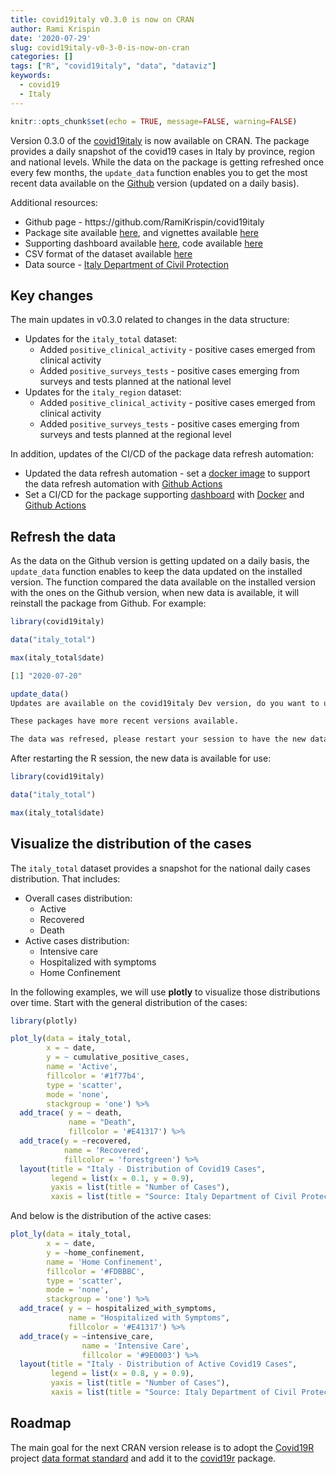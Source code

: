 ```yaml
---
title: covid19italy v0.3.0 is now on CRAN
author: Rami Krispin
date: '2020-07-29'
slug: covid19italy-v0-3-0-is-now-on-cran
categories: []
tags: ["R", "covid19italy", "data", "dataviz"]
keywords:
  - covid19
  - Italy
---
```


```r
knitr::opts_chunk$set(echo = TRUE, message=FALSE, warning=FALSE)
```

Version 0.3.0 of the [covid19italy](https://github.com/RamiKrispin/covid19Italy) is now available on CRAN. The package provides a daily snapshot of the covid19 cases in Italy by province, region and national levels. While the data on the package is getting refreshed once every few months, the `update_data` function enables you to get the most recent data available on the [Github](https://github.com/RamiKrispin/covid19italy) version (updated on a daily basis).

Additional resources:

* Github page - https://github.com/RamiKrispin/covid19italy
* Package site available [here](https://ramikrispin.github.io/covid19Italy/), and vignettes available [here](https://ramikrispin.github.io/covid19Italy/articles)
* Supporting dashboard available [here](https://ramikrispin.github.io/italy_dash/), code available [here](https://github.com/RamiKrispin/italy_dash)
* CSV format of the dataset available [here](https://github.com/RamiKrispin/covid19italy/tree/master/csv)
* Data source - [Italy Department of Civil Protection](http://www.protezionecivile.it/)


## Key changes

The main updates in v0.3.0 related to changes in the data structure:

* Updates for the `italy_total` dataset:
  * Added `positive_clinical_activity` - positive cases emerged from clinical activity
  * Added `positive_surveys_tests` - positive cases emerging from surveys and tests planned at the national level
* Updates for the `italy_region` dataset:
  * Added `positive_clinical_activity` - positive cases emerged from clinical activity
  * Added `positive_surveys_tests` - positive cases emerging from surveys and tests planned at the regional level

In addition, updates of the CI/CD of the package data refresh automation:

* Updated the data refresh automation - set a [docker image](https://hub.docker.com/r/rkrispin/covid19italy) to support the data refresh automation with [Github Actions](https://github.com/RamiKrispin/covid19Italy/blob/master/.github/workflows/data_refresh_docker.yml) 
* Set a CI/CD for the package supporting [dashboard](https://ramikrispin.github.io/italy_dash/) with [Docker](https://hub.docker.com/r/rkrispin/covid19italy) and [Github Actions](https://github.com/RamiKrispin/italy_dash/blob/master/.github/workflows/dashboard_refresh_docker.yml)

## Refresh the data

As the data on the Github version is getting updated on a daily basis, the `update_data` function enables to keep the data updated on the installed version. The function compared the data available on the installed version with the ones on the Github version, when new data is available, it will reinstall the package from Github. For example:

``` r
library(covid19italy)

data("italy_total")

max(italy_total$date)

[1] "2020-07-20"

update_data()
Updates are available on the covid19italy Dev version, do you want to update? n/Y y

These packages have more recent versions available.

The data was refresed, please restart your session to have the new data available
```

After restarting the R session, the new data is available for use:

```r
library(covid19italy)

data("italy_total")

max(italy_total$date)
```

## Visualize the distribution of the cases

The `italy_total` dataset provides a snapshot for the national daily cases distribution. That includes:

* Overall cases distribution:
  * Active 
  * Recovered
  * Death
* Active cases distribution:
  * Intensive care
  * Hospitalized with symptoms
  * Home Confinement
  
In the following examples, we will use **plotly** to visualize those distributions over time. Start with the general distribution of the cases:

```r
library(plotly)

plot_ly(data = italy_total,
        x = ~ date,
        y = ~ cumulative_positive_cases, 
        name = 'Active', 
        fillcolor = '#1f77b4',
        type = 'scatter',
        mode = 'none', 
        stackgroup = 'one') %>%
  add_trace( y = ~ death, 
             name = "Death",
             fillcolor = '#E41317') %>%
  add_trace(y = ~recovered, 
            name = 'Recovered', 
            fillcolor = 'forestgreen') %>%
  layout(title = "Italy - Distribution of Covid19 Cases",
         legend = list(x = 0.1, y = 0.9),
         yaxis = list(title = "Number of Cases"),
         xaxis = list(title = "Source: Italy Department of Civil Protection"))

```

And below is the distribution of the active cases:

```r
plot_ly(data = italy_total,
        x = ~ date,
        y = ~home_confinement, 
        name = 'Home Confinement', 
        fillcolor = '#FDBBBC',
        type = 'scatter',
        mode = 'none', 
        stackgroup = 'one') %>%
  add_trace( y = ~ hospitalized_with_symptoms, 
             name = "Hospitalized with Symptoms",
             fillcolor = '#E41317') %>%
  add_trace(y = ~intensive_care, 
                name = 'Intensive Care', 
                fillcolor = '#9E0003') %>%
  layout(title = "Italy - Distribution of Active Covid19 Cases",
         legend = list(x = 0.8, y = 0.9),
         yaxis = list(title = "Number of Cases"),
         xaxis = list(title = "Source: Italy Department of Civil Protection"))
```

## Roadmap

The main goal for the next CRAN version release is to adopt the [Covid19R](https://github.com/Covid19R) project [data format standard](https://covid19r.github.io/documentation/data-format-standard.html) and add it to the [covid19r](https://github.com/Covid19R/covid19R) package.
